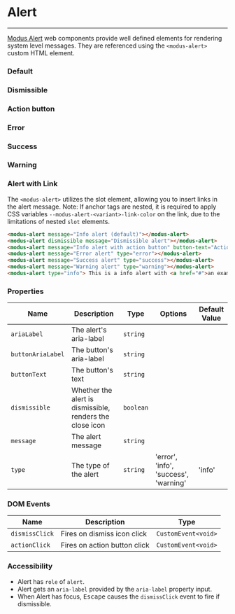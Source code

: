 
# Alert

---

[Modus Alert](https://modus.trimble.com/components/alerts/) web components provide well defined elements for rendering system level messages. They are referenced using the `<modus-alert>` custom HTML element.

<Anchor storyId="components-alert--default" />

### Default

<modus-alert message="Info alert (default)"></modus-alert>

<Anchor storyId="components-alert--dismissible" />

### Dismissible

<modus-alert dismissible message="Dismissible alert"></modus-alert>

<Anchor storyId="components-alert--action-button" />

### Action button

<modus-alert message="Info alert with action button" button-text="Action"></modus-alert>

<Anchor storyId="components-alert--error" />

### Error

<modus-alert message="Error alert" type="error"></modus-alert>

<Anchor storyId="components-alert--success" />

### Success

<modus-alert message="Success alert" type="success"></modus-alert>

<Anchor storyId="components-alert--warning" />

### Warning

<modus-alert message="Warning alert" type="warning"></modus-alert>

<Anchor storyId="components-alert--with-link" />

### Alert with Link

The `<modus-alert>` utilizes the slot element, allowing you to insert links in the alert message.
Note: If anchor tags are nested, it is required to apply CSS variables `--modus-alert-<variant>-link-color` on the link, due to the limitations of nested `slot` elements.

<Story id="components-alert--with-link" />

```html
<modus-alert message="Info alert (default)"></modus-alert>
<modus-alert dismissible message="Dismissible alert"></modus-alert>
<modus-alert message="Info alert with action button" button-text="Action"></modus-alert>
<modus-alert message="Error alert" type="error"></modus-alert>
<modus-alert message="Success alert" type="success"></modus-alert>
<modus-alert message="Warning alert" type="warning"></modus-alert>
<modus-alert type="info"> This is a info alert with <a href="#">an example link</a> </modus-alert>
```

### Properties

| Name              | Description                                              | Type      | Options                               | Default Value |
| ----------------- | -------------------------------------------------------- | --------- | ------------------------------------- | ------------- |
| `ariaLabel`       | The alert's aria-label                                   | `string`  |                                       |               |
| `buttonAriaLabel` | The button's aria-label                                  | `string`  |                                       |               |
| `buttonText`      | The button's text                                        | `string`  |                                       |               |
| `dismissible`     | Whether the alert is dismissible, renders the close icon | `boolean` |                                       |               |
| `message`         | The alert message                                        | `string`  |                                       |               |
| `type`            | The type of the alert                                    | `string`  | 'error', 'info', 'success', 'warning' | 'info'        |

### DOM Events

| Name           | Description                  | Type                |
| -------------- | ---------------------------- | ------------------- |
| `dismissClick` | Fires on dismiss icon click  | `CustomEvent<void>` |
| `actionClick`  | Fires on action button click | `CustomEvent<void>` |

### Accessibility

- Alert has `role` of `alert`.
- Alert gets an `aria-label` provided by the `aria-label` property input.
- When Alert has focus, <kbd>Escape</kbd> causes the `dismissClick` event to fire if dismissible.
